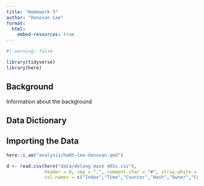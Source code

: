 ```yaml
---
title: "Homework 5"
author: "Donovan Lee"
format: 
  html:
    embed-resources: true
---
```


```r
#| warning: false

library(tidyverse)
library(here)
```
## Background

Information about the background

## Data Dictionary


## Importing the Data
```r
here::i_am("analysis/hw05-lee-donovan.qmd")

d <- read.csv(here("data/delong maze 40Ss.csv"), 
              header = 0, sep = ",", comment.char = "#", strip.white = T,
              col.names = c("Index","Time","Counter","Hash","Owner","Controller","Item","Element","Type","Group","FieldName","Value","WordNum","Word","Alt","WordOn","CorrWord","RT","Sent","TotalTime","Question","Resp","Acc","RespRT"))

```



